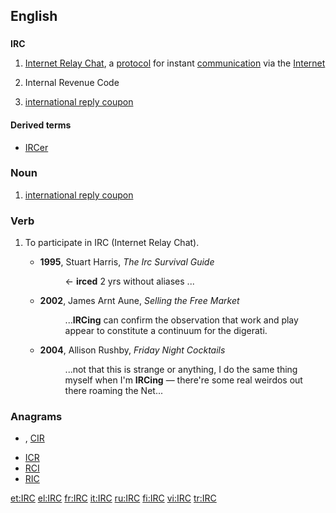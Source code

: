 {{selfref|For the Wiktionary IRC channel, see [[Wiktionary:IRC channel]].}}
==English==

==={{initialism}}===
{{wikipedia}}
'''IRC'''

# {{internet}} [[w:Internet Relay Chat|Internet Relay Chat]], a [[protocol]] for instant [[communication]] via the [[Internet]]
# {{US|_|legal}} Internal Revenue Code
# {{context|postal}} [[international reply coupon]]

====Derived terms====
* [[IRCer]]

===Noun===
{{en-noun|pl2=IRCs}}
# [[international reply coupon]]

===Verb===
{{en-verb|IRC}}
# {{context|intransitive|internet|informal}} To participate in IRC (Internet Relay Chat).
#* '''1995''', Stuart Harris, ''The Irc Survival Guide''
#*: <Xantha> <- '''irced''' 2 yrs without aliases ...
#* '''2002''', James Arnt Aune, ''Selling the Free Market''
#*: ...'''IRCing''' can confirm the observation that work and play appear to constitute a continuum for the digerati.
#* '''2004''', Allison Rushby, ''Friday Night Cocktails''
#*: ...not that this is strange or anything, I do the same thing myself when I'm '''IRCing''' &mdash; there're some real weirdos out there roaming the Net...

===Anagrams===
* {{alphagram|[[Cir.#English|Cir.]]}} , [[CIR#English|CIR]]
* [[ICR#English|ICR]]
* [[RCI#English|RCI]]
* [[RIC#English|RIC]]


[[et:IRC]]
[[el:IRC]]
[[fr:IRC]]
[[it:IRC]]
[[ru:IRC]]
[[fi:IRC]]
[[vi:IRC]]
[[tr:IRC]]